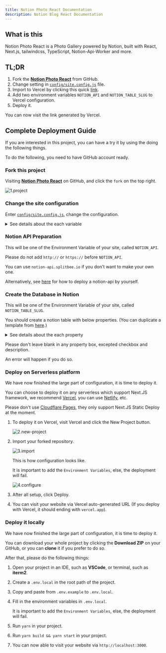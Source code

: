 ```yaml
---
title: Notion Photo React Documentation
description: Notion Blog React Documentation
---
```



## What is this

Notion Photo React is a Photo Gallery powered by Notion, built with React, Next.js, tailwindcss, TypeScript, Notion-Api-Worker and more.

## TL;DR

1. Fork the [**Notion Photo React**](https://github.com/okisdev/Notion-Photo-React) from GitHub.
2. Change setting in [`config/site.config.js`](https://github.com/okisdev/Notion-Photo-React/blob/main/config/site.config.js) file.
3. Import to Vercel by clicking this quick [link](https://vercel.com/new/git/external?repository-url=https%3A%2F%2Fgithub.com%2FHarry-Yep%2FNotion-Photo-React).
4. Add two environment variables `NOTION_API` and `NOTION_TABLE_SLUG` to Vercel configuration.
5. Deploy it.

You can now visit the link generated by Vercel.

## Complete Deployment Guide

If you are interested in this project, you can have a try it by using the doing the following things.

<Callout type="info">

To do the following, you need to have GitHub account ready.

</Callout>

### Fork this project

Visiting [**Notion Photo React**](https://github.com/okisdev/Notion-Photo-React) on GitHub, and click the `fork` on the top right.

![1.project](./assets/intro/1.project.png)

### Change the site configuration

Enter [`config/site.config.js`](https://github.com/okisdev/Notion-Photo-React/blob/main/config/site.config.js), change the configuration.

<details>
  <summary>See details about the each variable</summary>

```js
// Before you make changes to this document, please read https://docs.okis.dev/docs/notion-photo-react#change-the-site-configuration

module.exports = {
  global: {
    site: {
      name: 'Notion Photo React Example',
      description: 'Photo Gallery built with Notion, React.JS, Next.JS, tailwindcss, TypeScript, notion-api-worker and more.',
      url: 'https://npr.okis.dev/',
      author: 'Harry Yep',
      banner_img: `https://cdn.harrly.com/project/GitHub/Notion-Photo-React/img/Notion-Photo-React.Banner.png`,
      nav: [
        {
          name: 'Home',
          url: '/',
          external: false,
          position: 'left',
        },
        {
          name: 'GitHub',
          url: 'https://github.com/okisdev',
          external: true,
          position: 'right',
        },
      ],
      language: [
        { name: '🇬🇧 English', code: 'en-GB' },
        { name: '🇨🇳 简体中文', code: 'zh-CN' },
        { name: '🇭🇰 繁體中文', code: 'zh-HK' },
      ],
      font: '',
    },
    content: {
      header: {
        description: `A Photo Gallery built with <a href='https://notion.so/' class='transition duration-500 underline hover:bg-yellow-500 dark:hover:bg-yellow-600' target='_blank' rel='noopener noreferrer'>Notion</a>, <a href='https://nextjs.org/' class='transition duration-500 underline hover:bg-yellow-500 dark:hover:bg-yellow-600' target='_blank' rel='noopener noreferrer'>Next.js</a>, <a href='https://tailwindcss.com/' class='transition duration-500 underline hover:bg-yellow-500 dark:hover:bg-yellow-600' target='_blank' rel='noopener noreferrer'>tailwindcss</a>, <a href='https://www.typescriptlang.org/' class='transition duration-500 underline hover:bg-yellow-500 dark:hover:bg-yellow-600' target='_blank' rel='noopener noreferrer'>TypeScript</a>, <a href='https://github.com/splitbee/notion-api-worker' class='transition duration-500 underline hover:bg-yellow-500 dark:hover:bg-yellow-600' target='_blank' rel='noopener noreferrer'>Notion-Api-Worker</a> and more. (Find more on <a href='https://github.com/Harry-Yep/Notion-Photo-React' class='transition duration-500 underline hover:bg-yellow-500 dark:hover:bg-yellow-600' target='_blank' rel='noopener noreferrer'>GitHub</a>)`,
      },
      license: {
        name: 'CC BY-NC-SA 4.0',
        url: 'https://creativecommons.org/licenses/by-nc-sa/4.0/',
      },
      footer: {
        copyright: 'Copyright © 2023 Harry Yep. All rights reserved.',
      },
    },
    analytics: {
      umami: {
        url: 'https://umami.harisfox.com/script.js',
        website_id: '4c785146-016d-48b8-81fe-85172c82b37d',
      },
    },
  },
};
```

</details>

### Notion API Preparation

<Callout type="info">

This will be one of the Environment Variable of your site, called `NOTION_API`.

</Callout>

<Callout type="warning">

Please do not add `http://` or `https://` before `NOTION_API`.

</Callout>

You can use `notion-api.splitbee.io` if you don't want to make your own one.

Alternatively, see [here](https://github.com/splitbee/notion-api-worker) for how to deploy a notion-api by yourself.

### Create the Database in Notion

<Callout type="info">

This will be one of the Environment Variable of your site, called `NOTION_TABLE_SLUG`.

</Callout>

You should create a notion table with below properties. (You can duplicate a template from [here](https://okisdev.notion.site/d04d7d2efc9a4e79a3c98d7d4c9e8fc9).)

<details>
  <summary>See details about the each property</summary>

```
title: Title
location: Select
published: Checkbox
date: Date
slug: Text
url: URL (Your photo image url)
```

</details>

<Callout type="warning">

Please don't leave blank in any property box, excepted checkbox and description.

An error will happen if you do so.

</Callout>

### Deploy on Serverless platform

We have now finished the large part of configuration, it is time to deploy it.

You can choose to deploy it on any serverless which support Next.JS framework, we recommend [Vercel](https://vercel.com), you can use [Netlify](https://www.netlify.com/), etc.

<Callout type="warning">

Please don't use [Cloudflare Pages](https://pages.cloudflare.com/), they only support Next.JS Static Deploy at the moment.

</Callout>

1. To deploy it on Vercel, visit Vercel and click the New Project button.

   ![2.new-project](./assets/intro/2.new-project.png)

2. Import your forked repository.

   ![3.import](./assets/intro/3.import.png)

   This is how configuration looks like.

   <Callout type="info">

   It is important to add the `Environment Variables`, else, the deployment will fail.

   </Callout>

   ![4.configure](./assets/intro/4.configure.png)

3. After all setup, click Deploy.

4. You can visit your website via Vercel auto-generated URL (If you deploy with Vercel, it should ending with `vercel.app`).

### Deploy it locally

We have now finished the large part of configuration, it is time to deploy it.

You can download your whole project by clicking the **Download ZIP** on your GitHub, or you can **clone** it if you prefer to do so.

<!-- ![5.download](./assets/intro/5.download.png) -->

After that, please do the following things:

1. Open your project in an IDE, such as **VSCode**, or terminal, such as **iterm2**.
2. Create a `.env.local` in the root path of the project.
3. Copy and paste from `.env.example` to `.env.local`.
4. Fill in the environment variables in `.env.local`.

   <Callout type="info">

   It is important to add the `Environment Variables`, else, the deployment will fail.

   </Callout>

5. Run `yarn` in your project.
6. Run `yarn build && yarn start` in your project.
7. You can now able to visit your website via `http://localhost:3000`.

